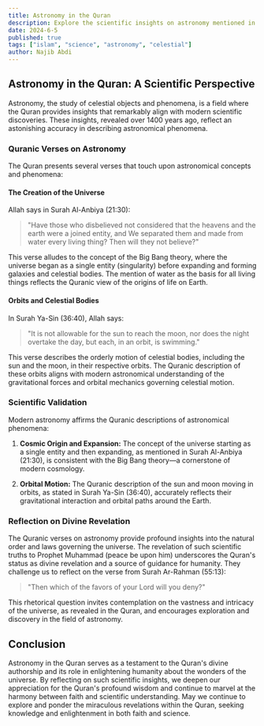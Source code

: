 ```yaml
---
title: Astronomy in the Quran
description: Explore the scientific insights on astronomy mentioned in the Quran.
date: 2024-6-5
published: true
tags: ["islam", "science", "astronomy", "celestial"]
author: Najib Abdi
---
```


## Astronomy in the Quran: A Scientific Perspective

Astronomy, the study of celestial objects and phenomena, is a field where the Quran provides insights that remarkably align with modern scientific discoveries. These insights, revealed over 1400 years ago, reflect an astonishing accuracy in describing astronomical phenomena.

### Quranic Verses on Astronomy

The Quran presents several verses that touch upon astronomical concepts and phenomena:

#### The Creation of the Universe
Allah says in Surah Al-Anbiya (21:30):

> "Have those who disbelieved not considered that the heavens and the earth were a joined entity, and We separated them and made from water every living thing? Then will they not believe?"

This verse alludes to the concept of the Big Bang theory, where the universe began as a single entity (singularity) before expanding and forming galaxies and celestial bodies. The mention of water as the basis for all living things reflects the Quranic view of the origins of life on Earth.

#### Orbits and Celestial Bodies
In Surah Ya-Sin (36:40), Allah says:

> "It is not allowable for the sun to reach the moon, nor does the night overtake the day, but each, in an orbit, is swimming."

This verse describes the orderly motion of celestial bodies, including the sun and the moon, in their respective orbits. The Quranic description of these orbits aligns with modern astronomical understanding of the gravitational forces and orbital mechanics governing celestial motion.

### Scientific Validation

Modern astronomy affirms the Quranic descriptions of astronomical phenomena:

1. **Cosmic Origin and Expansion:** The concept of the universe starting as a single entity and then expanding, as mentioned in Surah Al-Anbiya (21:30), is consistent with the Big Bang theory—a cornerstone of modern cosmology.

2. **Orbital Motion:** The Quranic description of the sun and moon moving in orbits, as stated in Surah Ya-Sin (36:40), accurately reflects their gravitational interaction and orbital paths around the Earth.

### Reflection on Divine Revelation

The Quranic verses on astronomy provide profound insights into the natural order and laws governing the universe. The revelation of such scientific truths to Prophet Muhammad (peace be upon him) underscores the Quran's status as divine revelation and a source of guidance for humanity. They challenge us to reflect on the verse from Surah Ar-Rahman (55:13):

> "Then which of the favors of your Lord will you deny?"

This rhetorical question invites contemplation on the vastness and intricacy of the universe, as revealed in the Quran, and encourages exploration and discovery in the field of astronomy.

## Conclusion

Astronomy in the Quran serves as a testament to the Quran's divine authorship and its role in enlightening humanity about the wonders of the universe. By reflecting on such scientific insights, we deepen our appreciation for the Quran's profound wisdom and continue to marvel at the harmony between faith and scientific understanding. May we continue to explore and ponder the miraculous revelations within the Quran, seeking knowledge and enlightenment in both faith and science.


